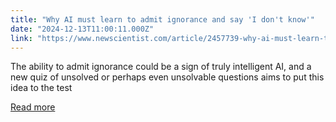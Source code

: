 ```yaml
---
title: "Why AI must learn to admit ignorance and say 'I don't know'"
date: "2024-12-13T11:00:11.000Z"
link: "https://www.newscientist.com/article/2457739-why-ai-must-learn-to-admit-ignorance-and-say-i-dont-know/?utm_campaign=RSS%7CNSNS&utm_source=NSNS&utm_medium=RSS&utm_content=technology"
---
```


The ability to admit ignorance could be a sign of truly intelligent AI, and a new quiz of unsolved or perhaps even unsolvable questions aims to put this idea to the test

[Read more](https://www.newscientist.com/article/2457739-why-ai-must-learn-to-admit-ignorance-and-say-i-dont-know/?utm_campaign=RSS%7CNSNS&utm_source=NSNS&utm_medium=RSS&utm_content=technology)
